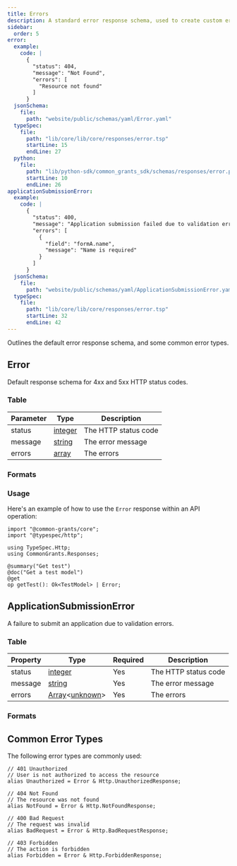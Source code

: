 ```yaml
---
title: Errors
description: A standard error response schema, used to create custom error responses
sidebar:
  order: 5
error:
  example:
    code: |
      {
        "status": 404,
        "message": "Not Found",
        "errors": [
          "Resource not found"
        ]
      }
  jsonSchema:
    file:
      path: "website/public/schemas/yaml/Error.yaml"
  typeSpec:
    file:
      path: "lib/core/lib/core/responses/error.tsp"
      startLine: 15
      endLine: 27
  python:
    file:
      path: "lib/python-sdk/common_grants_sdk/schemas/responses/error.py"
      startLine: 10
      endLine: 26
applicationSubmissionError:
  example:
    code: |
      {
        "status": 400,
        "message": "Application submission failed due to validation errors",
        "errors": [
          {
            "field": "formA.name",
            "message": "Name is required"
          }
        ]
      }
  jsonSchema:
    file:
      path: "website/public/schemas/yaml/ApplicationSubmissionError.yaml"
  typeSpec:
    file:
      path: "lib/core/lib/core/responses/error.tsp"
      startLine: 32
      endLine: 42
---
```



Outlines the default error response schema, and some common error types.

## Error

Default response schema for 4xx and 5xx HTTP status codes.

### Table

| Parameter | Type                                       | Description          |
| --------- | ------------------------------------------ | -------------------- |
| status    | [integer](/protocol/types/numeric#integer) | The HTTP status code |
| message   | [string](/protocol/types/string#string)    | The error message    |
| errors    | [array](/protocol/types/other#array)       | The errors           |

### Formats

<SchemaFormatTabs
  example={frontmatter.error.example}
  jsonSchema={frontmatter.error.jsonSchema}
  typeSpec={frontmatter.error.typeSpec}
  python={frontmatter.error.python}
/>

### Usage

Here's an example of how to use the `Error` response within an API operation:

```typespec
import "@common-grants/core";
import "@typespec/http";

using TypeSpec.Http;
using CommonGrants.Responses;

@summary("Get test")
@doc("Get a test model")
@get
op getTest(): Ok<TestModel> | Error;
```

## ApplicationSubmissionError

A failure to submit an application due to validation errors.

### Table

| Property | Type                                                                             | Required | Description          |
| -------- | -------------------------------------------------------------------------------- | -------- | -------------------- |
| status   | [integer](/protocol/types/numeric#integer)                                       | Yes      | The HTTP status code |
| message  | [string](/protocol/types/string#string)                                          | Yes      | The error message    |
| errors   | [Array](/protocol/types/other#array)\<[unknown](/protocol/types/other#unknown)\> | Yes      | The errors           |

### Formats

<SchemaFormatTabs
  example={frontmatter.applicationSubmissionError.example}
  jsonSchema={frontmatter.applicationSubmissionError.jsonSchema}
  typeSpec={frontmatter.applicationSubmissionError.typeSpec}
/>

## Common Error Types

The following error types are commonly used:

```typespec
// 401 Unauthorized
// User is not authorized to access the resource
alias Unauthorized = Error & Http.UnauthorizedResponse;

// 404 Not Found
// The resource was not found
alias NotFound = Error & Http.NotFoundResponse;

// 400 Bad Request
// The request was invalid
alias BadRequest = Error & Http.BadRequestResponse;

// 403 Forbidden
// The action is forbidden
alias Forbidden = Error & Http.ForbiddenResponse;
```
